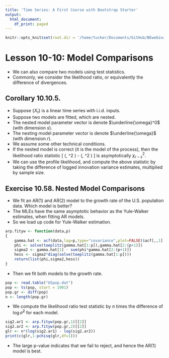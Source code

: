 ```yaml
---
title: 'Time Series: A First Course with Bootstrap Starter'
output:
  html_document:
    df_print: paged
---
```


```r
knitr::opts_knit$set(root.dir = '/home/tucker/Documents/GitHub/BEwebinar/Data')
```

# Lesson 10-10: Model Comparisons

- We can also compare two models using test statistics.
- Commonly, we consider the likelihood ratio, or equivalently the difference of divergences.

## Corollary 10.10.5.

- Suppose $\{ X_t \}$ is a linear time series with i.i.d. inputs.
- Suppose two models are fitted, which are nested.
- The nested model parameter vector is denote $\underline{\omega}^0$ (with dimension $s$).
- The nesting model parameter vector is denote $\underline{\omega}$ (with dimension $r$).
- We assume some other technical conditions. 
- If the nested model is correct (it is the model of the process), then the likelihood ratio statistic
\[
 \mathcal{L} (\widehat{\underline{\omega}^0}, \widehat{\sigma}^2 ) -  \mathcal{L} (\widehat{\underline{\omega}}, \widehat{\sigma}^2 )
\]
is asymptotically $\chi^2_{r-s}$.
- We can use the profile likelihood, and compute the above statistic by taking the difference
of logged innovation variance estimates, multiplied by sample size.

## Exercise 10.58. Nested Model Comparisons

- We fit an AR(1) and AR(2) model to the growth rate of the U.S. population data. Which model is better?
- The MLEs have the same asymptotic behavior as the Yule-Walker estimates, when
fitting AR models.
- So we load up code for Yule-Walker estimation.

```r
arp.fityw <- function(data,p)
{
	gamma.hat <- acf(data,lag=p,type="covariance",plot=FALSE)$acf[,,1]
	phi <- solve(toeplitz(gamma.hat[1:p]),gamma.hat[2:(p+1)])
	sigma2 <- gamma.hat[1] - sum(phi*gamma.hat[2:(p+1)])
	hess <- sigma2*diag(solve(toeplitz(gamma.hat[1:p])))
	return(list(phi,sigma2,hess))
}
```

- Then we fit both models to the growth rate.

```r
pop <- read.table("USpop.dat")
pop <- ts(pop, start = 1901)
pop.gr <- diff(pop)
n <- length(pop.gr)
```

- We compute the likelihood ratio test statistic by $n$ times the difference of
$\log \widehat{\sigma}^2$ for each model.

```r
sig2.ar1 <- arp.fityw(pop.gr,1)[[2]]
sig2.ar2 <- arp.fityw(pop.gr,2)[[2]]
glr <- n*(log(sig2.ar1) - log(sig2.ar2))
print(c(glr,1-pchisq(glr,df=1)))
```

- The large p-value indicates that we fail to reject, and hence the AR(1) model is best.
